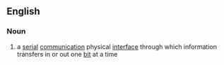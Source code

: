 {{wikipedia}}
==English==
===Noun===
{{en-noun}}
# {{computers}} a [[serial]] [[communication]] physical [[interface]] through which information transfers in or out one [[bit]] at a time